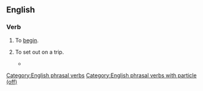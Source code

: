 ==English==

===Verb===
{{en-verb|*}}

# To [[begin]].
#: {{ux|en|She '''started off''' with a lullaby.}}
# To set out on a trip.
#: {{ux|en|They '''started off''' on horseback.}}
#* {{quote-book|en|year=1898|author={{w|Winston Churchill (novelist)|Winston Churchill}}
|title={{w|The Celebrity}}|chapter=8
|passage=I corralled the judge, and we '''started off''' across the fields, in no very mild state of fear of that gentleman's wife, whose vigilance was seldom relaxed. And thus we came by a circuitous route to Mohair, the judge occupied by his own guilty thoughts, and I by others not less disturbing.}}

[[Category:English phrasal verbs]]
[[Category:English phrasal verbs with particle (off)]]